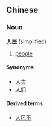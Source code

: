 ==Chinese==
===Noun===
'''[[人]][[民]]''' (simplified)

# [[people]]

====Synonyms====
*[[人次]]
*[[人们]]

====Derived terms====
*[[人民币]]